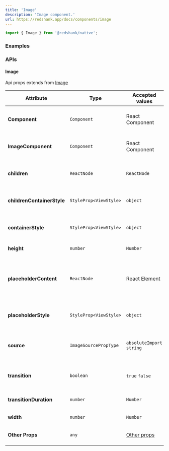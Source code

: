 ```yaml
---
title: 'Image'
description: 'Image component.'
url: https://redshank.app/docs/components/image
---
```


```jsx
import { Image } from '@redshank/native';
```
### Examples

<Playground
  id="default"
  title="Default"
  description="Default image element."
  code={imageContent.defaultCode}
/>

<Spacer y={2} />

<Playground
  id="resize-mode"
  title="Resize Mode"
  description="Object Fit mode."
  code={imageContent.resizeMode}
/>

<Spacer y={2} />

### APIs

#### Image
Api props extends from [Image](https://reactnative.dev/docs/image)

| Attribute                  | Type                   | Accepted values                 | Description                                          | Default                                       |
|----------------------------|------------------------|---------------------------------|------------------------------------------------------|-----------------------------------------------|
| **Component**              | `Component`            | React Component                 | Change the element warpper base                      | [Ripple](/docs/components/ripple) or `View`   |
| **ImageComponent**         | `Component`            | React Component                 | Change the element of the image base                 | [RNImage](https://reactnative.dev/docs/image) |
| **children**               | `ReactNode`            | `ReactNode`                     | Accessory as a child for the component               | -                                             |
| **childrenContainerStyle** | `StyleProp<ViewStyle>` | `object`                        | Style object for wrapper children element            | -                                             |
| **containerStyle**         | `StyleProp<ViewStyle>` | `object`                        | Style object for container element                   | -                                             |
| **height**                 | `number`               | `Number`                        | Height of the image                                  | -                                             |
| **placeholderContent**     | `ReactNode`            | React Element                   | Placeholder of the image when not find a source prop | -                                             |
| **placeholderStyle**       | `StyleProp<ViewStyle>` | `object`                        | Style object for container element                   | -                                             |
| **source**                 | `ImageSourcePropType`  | `absoluteImport` `string`       | URI of the picture, can be an import or string       | -                                             |
| **transition**             | `boolean`              | `true` `false`                  | Activate animation effect fadeIn                     | `false`                                       |
| **transitionDuration**     | `number`               | `Number`                        | Transition duration effect                           | `360`ms                                       |
| **width**                  | `number`               | `Number`                        | Width of the image                                   | -                                             |
| **Other Props**            | `any`                  | [Other props](#base-properties) | Interactive props for element                        | -                                             |

<Spacer y={2} />

<BaseProperties />
